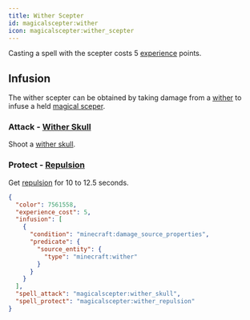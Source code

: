 ```yaml
---
title: Wither Scepter
id: magicalscepter:wither
icon: magicalscepter:wither_scepter
---
```


Casting a spell with the scepter costs 5 [experience](https://minecraft.wiki/w/Experience) points.

## Infusion
The wither scepter can be obtained by taking damage from a [wither](https://minecraft.wiki/w/Wither) to infuse a held [magical sceper](../items/magical_scepter).

### Attack - [Wither Skull](../spells/spells#wither_skull)
Shoot a [wither skull](https://minecraft.wiki/w/Wither#Wither_Skull).

### Protect - [Repulsion](../spells/spells#repulsion)
Get [repulsion](../effects/repulsion) for 10 to 12.5 seconds.

```json
{
  "color": 7561558,
  "experience_cost": 5,
  "infusion": [
    {
      "condition": "minecraft:damage_source_properties",
      "predicate": {
        "source_entity": {
          "type": "minecraft:wither"
        }
      }
    }
  ],
  "spell_attack": "magicalscepter:wither_skull",
  "spell_protect": "magicalscepter:wither_repulsion"
}
```